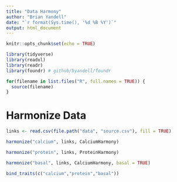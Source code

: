 ```yaml
---
title: "Data Harmony"
author: "Brian Yandell"
date: "`r format(Sys.time(), '%d %B %Y')`"
output: html_document
---
```


```r
knitr::opts_chunk$set(echo = TRUE)
```

```r
library(tidyverse)
library(readxl)
library(readr)
library(foundr) # github/byandell/foundr
```

```r
for(filename in list.files("R", full.names = TRUE)) {
  source(filename)
}
```

# Harmonize Data

```r
links <- read.csv(file.path("data", "source.csv"), fill = TRUE)
```

```r
harmonize("calcium", links, CalciumHarmony)
```

```r
harmonize("protein", links, ProteinHarmony)
```

```r
harmonize("basal", links, CalciumHarmony, basal = TRUE)
```

```r
bind_traits(c("calcium","protein","basal"))
```

